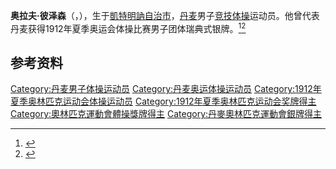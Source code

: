 {{NoteTA|G1=Sports}}
'''奥拉夫·彼泽森'''（{{lang-da|Olaf Pedersen}}，{{bd|1884年|7月6日|1972年|4月6日}}），生于[[凱特明訥自治市|凱特明訥自治市]]，[[丹麦|丹麦]]男子[[竞技体操|竞技体操]]运动员。他曾代表丹麦获得1912年夏季奥运会体操比赛男子团体瑞典式银牌。<ref>{{Cite web|title=Olaf PEDERSEN|url=https://www.olympic.org/olaf-pedersen|accessdate=2021-03-28|work=International Olympic Committee|archive-date=2017-11-17|archive-url=https://web.archive.org/web/20171117022031/https://www.olympic.org/Olaf-Pedersen|dead-url=no}}</ref><ref>{{cite web|url=https://www.olympedia.org/athletes/29698|title=Olaf Pedersen|work=Olympedia|accessdate=2021-03-29|archive-date=2021-04-19|archive-url=https://web.archive.org/web/20210419051759/https://www.olympedia.org/athletes/29698|dead-url=no}}</ref>

== 参考资料 ==
{{reflist}}

{{Authority control}}
{{DEFAULTSORT:Pedersen, Olaf}}
[[Category:丹麦男子体操运动员|Category:丹麦男子体操运动员]]
[[Category:丹麦奥运体操运动员|Category:丹麦奥运体操运动员]]
[[Category:1912年夏季奥林匹克运动会体操运动员|Category:1912年夏季奥林匹克运动会体操运动员]]
[[Category:1912年夏季奥林匹克运动会奖牌得主|Category:1912年夏季奥林匹克运动会奖牌得主]]
[[Category:奧林匹克運動會體操獎牌得主|Category:奧林匹克運動會體操獎牌得主]]
[[Category:丹麥奧林匹克運動會銀牌得主|Category:丹麥奧林匹克運動會銀牌得主]]